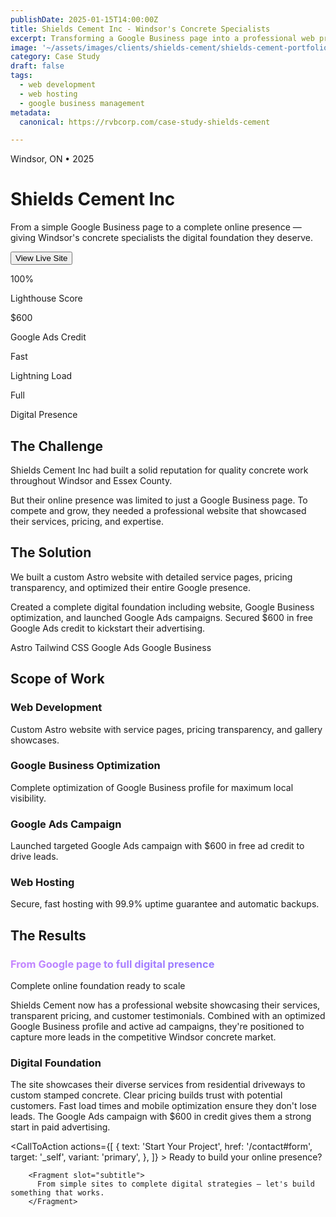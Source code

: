 ```yaml
---
publishDate: 2025-01-15T14:00:00Z
title: Shields Cement Inc - Windsor's Concrete Specialists
excerpt: Transforming a Google Business page into a professional web presence, Shields Cement now has a complete digital foundation to grow their concrete business.
image: '~/assets/images/clients/shields-cement/shields-cement-portfolio-main.webp'
category: Case Study
draft: false
tags:
  - web development
  - web hosting
  - google business management
metadata:
  canonical: https://rvbcorp.com/case-study-shields-cement

---
```



<div class="max-w-4xl mx-auto">

<div class="grid md:grid-cols-2 gap-16 items-center mb-20">
  <div>
    <p class="text-muted text-sm uppercase tracking-wider mb-4">Windsor, ON • 2025</p>
    <h1 class="text-5xl md:text-6xl font-bold mb-6 leading-tight">Shields Cement Inc</h1>
    <p class="text-xl text-muted mb-8 leading-relaxed">From a simple Google Business page to a complete online presence — giving Windsor's concrete specialists the digital foundation they deserve.</p>
    <Button class="btn-service" href="https://shieldscement.ca" target="_blank">
      View Live Site
    </Button>
  </div>
  <div>
    <div class="backdrop-blur border border-[rgb(198,134,255)]/30 rounded-2xl p-8">
      <div class="grid grid-cols-2 gap-6">
        <div>
          <p class="text-3xl font-bold text-primary mb-1">100%</p>
          <p class="text-sm text-muted">Lighthouse Score</p>
        </div>
        <div>
          <p class="text-3xl font-bold text-primary mb-1">$600</p>
          <p class="text-sm text-muted">Google Ads Credit</p>
        </div>
        <div>
          <p class="text-3xl font-bold text-primary mb-1">Fast</p>
          <p class="text-sm text-muted">Lightning Load</p>
        </div>
        <div>
          <p class="text-3xl font-bold text-primary mb-1">Full</p>
          <p class="text-sm text-muted">Digital Presence</p>
        </div>
      </div>
    </div>
  </div>
</div>

<div class="w-full h-px bg-gradient-to-r from-transparent via-primary to-transparent opacity-50 my-20"></div>

<div class="mb-20">
  <h2 class="text-sm uppercase tracking-wider text-muted mb-4">The Challenge</h2>
  <p class="text-2xl leading-relaxed mb-6">
    Shields Cement Inc had built a solid reputation for quality concrete work throughout Windsor and Essex County.
  </p>
  <p class="text-lg text-muted leading-relaxed">
    But their online presence was limited to just a Google Business page. To compete and grow, they needed a professional website that showcased their services, pricing, and expertise.
  </p>
</div>

<div class="mb-20">
  <h2 class="text-sm uppercase tracking-wider text-muted mb-4">The Solution</h2>
  <p class="text-2xl leading-relaxed mb-6">
    We built a custom Astro website with detailed service pages, pricing transparency, and optimized their entire Google presence.
  </p>
  <p class="text-lg text-muted leading-relaxed mb-8">
    Created a complete digital foundation including website, Google Business optimization, and launched Google Ads campaigns. Secured $600 in free Google Ads credit to kickstart their advertising.
  </p>

  <div class="flex gap-3 flex-wrap">
    <span class="px-4 py-2 bg-white/5 backdrop-blur border border-white/10 rounded-lg text-sm">Astro</span>
    <span class="px-4 py-2 bg-white/5 backdrop-blur border border-white/10 rounded-lg text-sm">Tailwind CSS</span>
    <span class="px-4 py-2 bg-white/5 backdrop-blur border border-white/10 rounded-lg text-sm">Google Ads</span>
    <span class="px-4 py-2 bg-white/5 backdrop-blur border border-white/10 rounded-lg text-sm">Google Business</span>
  </div>
</div>

<div class="w-full h-px bg-gradient-to-r from-transparent via-primary to-transparent opacity-50 my-20"></div>

<div class="mb-20">
  <h2 class="text-sm uppercase tracking-wider text-muted mb-8">Scope of Work</h2>
  <div class="grid md:grid-cols-2 gap-6">
    <div class="border-l-2 border-[rgb(198,134,255)] pl-6">
      <h3 class="text-xl font-semibold mb-2">Web Development</h3>
      <p class="text-muted">Custom Astro website with service pages, pricing transparency, and gallery showcases.</p>
    </div>
    <div class="border-l-2 border-[rgb(198,134,255)] pl-6">
      <h3 class="text-xl font-semibold mb-2">Google Business Optimization</h3>
      <p class="text-muted">Complete optimization of Google Business profile for maximum local visibility.</p>
    </div>
    <div class="border-l-2 border-[rgb(198,134,255)] pl-6">
      <h3 class="text-xl font-semibold mb-2">Google Ads Campaign</h3>
      <p class="text-muted">Launched targeted Google Ads campaign with $600 in free ad credit to drive leads.</p>
    </div>
    <div class="border-l-2 border-[rgb(198,134,255)] pl-6">
      <h3 class="text-xl font-semibold mb-2">Web Hosting</h3>
      <p class="text-muted">Secure, fast hosting with 99.9% uptime guarantee and automatic backups.</p>
    </div>
  </div>
</div>

<div class="w-full h-px bg-gradient-to-r from-transparent via-primary to-transparent opacity-50 my-20"></div>

<div class="mb-20">
  <h2 class="text-sm uppercase tracking-wider text-muted mb-8">The Results</h2>

  <div class="bg-black/40 backdrop-blur border border-[rgb(198,134,255)]/30 rounded-2xl p-10 mb-12">
    <h3 class="text-4xl md:text-5xl font-bold mb-4" style="background: linear-gradient(to right, rgb(198, 134, 255), rgb(119, 118, 255)); -webkit-background-clip: text; background-clip: text; -webkit-text-fill-color: transparent;">From Google page to full digital presence</h3>
    <p class="text-xl text-muted mb-6">Complete online foundation ready to scale</p>
    <p class="text-muted">Shields Cement now has a professional website showcasing their services, transparent pricing, and customer testimonials. Combined with an optimized Google Business profile and active ad campaigns, they're positioned to capture more leads in the competitive Windsor concrete market.</p>
  </div>

  <div class="border-l-2 border-[rgb(198,134,255)] pl-6">
    <h3 class="text-xl font-semibold mb-3">Digital Foundation</h3>
    <p class="text-muted leading-relaxed">
      The site showcases their diverse services from residential driveways to custom stamped concrete. Clear pricing builds trust with potential customers. Fast load times and mobile optimization ensure they don't lose leads. The Google Ads campaign with $600 in credit gives them a strong start in paid advertising.
    </p>
  </div>
</div>

</div>

<CallToAction
    actions={[
        {
            text: 'Start Your Project',
            href: '/contact#form',
            target: '_self',
            variant: 'primary',
        },
        ]}
    >
        <Fragment slot="title">
          Ready to build your online presence?
        </Fragment>

        <Fragment slot="subtitle">
          From simple sites to complete digital strategies — let's build something that works.
        </Fragment>

  </CallToAction>
